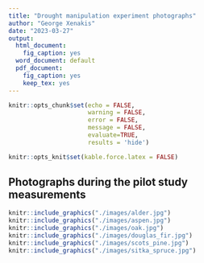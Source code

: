 ```yaml
---
title: "Drought manipulation experiment photographs"
author: "George Xenakis"
date: "2023-03-27"
output: 
  html_document: 
    fig_caption: yes
  word_document: default
  pdf_document: 
    fig_caption: yes
    keep_tex: yes
---
```

```r
knitr::opts_chunk$set(echo = FALSE, 
                      warning = FALSE, 
                      error = FALSE, 
                      message = FALSE, 
                      evaluate=TRUE,
                      results = 'hide')

knitr::opts_knit$set(kable.force.latex = FALSE)

```


## Photographs during the pilot study measurements
```r

knitr::include_graphics("./images/alder.jpg")
knitr::include_graphics("./images/aspen.jpg")
knitr::include_graphics("./images/oak.jpg")
knitr::include_graphics("./images/douglas_fir.jpg")
knitr::include_graphics("./images/scots_pine.jpg")
knitr::include_graphics("./images/sitka_spruce.jpg")


```
<!-- ![Alder](./images/alder.jpg){width=300 height=300 angle=90} -->
<!-- ./images/aspen.jpg" alt="Aspen" width=300 height=300> -->
<!-- ./images/oak.jpg" alt="Oak" width=300 height=300>        -->
<!-- ./images/douglas_fir.jpg" alt="Douglas fir" width=300 height=300> -->
<!-- ./images/scots_pine.jpg" alt="Scots pine" width=300 height=300> -->
<!-- ./images/sitka_spruce.jpg" alt="Sitka spruce" width=300 height=300> -->
<!-- ./images/licor.jpg" alt="Li-COR 6800" width=300 height=300> -->
<!-- ./images/sap_flow_needles.jpg" alt="Sap flow sensor needles" width=300 height=300> -->
<!-- ./images/sap_flow_sensors.jpg" alt="Sap flow sensor" width=300 height=300> -->

